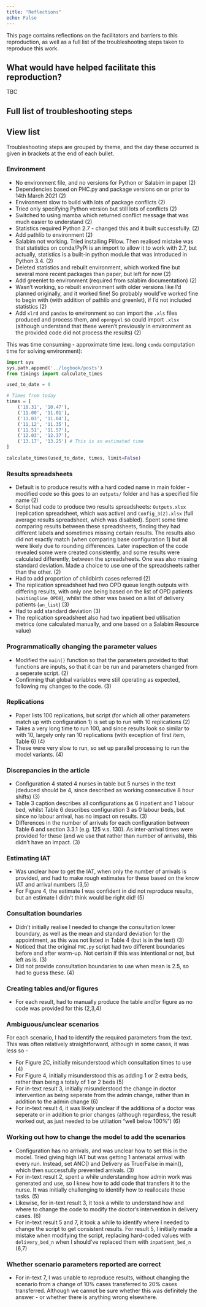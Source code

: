 ```yaml
---
title: "Reflections"
echo: False
---
```


This page contains reflections on the facilitators and barriers to this reproduction, as well as a full list of the troubleshooting steps taken to reproduce this work.

## What would have helped facilitate this reproduction?

TBC

## Full list of troubleshooting steps

::: {.callout-note appearance="minimal" collapse=true}
## View list

Troubleshooting steps are grouped by theme, and the day these occurred is given in brackets at the end of each bullet.

### Environment

* No environment file, and no versions for Python or Salabim in paper (2)
* Dependencies based on PHC.py and package versions on or prior to 14th March 2021 (2)
* Environment slow to build with lots of package conflicts (2)
* Tried only specifying Python version but still lots of conflicts (2)
* Switched to using mamba which returned conflict message that was much easier to understand (2)
* Statistics required Python 2.7 - changed this and it built successfully. (2)
* Add pathlib to environment (2)
* Salabim not working. Tried installing Pillow. Then realised mistake was that statistics on conda/PyPi is an import to allow it to work with 2.7, but actually, statistics is a built-in python module that was introduced in Python 3.4. (2)
* Deleted statistics and rebuilt environment, which worked fine but several more recent packages than paper, but left for now (2)
* Add greenlet to environment (required from salabim documentation) (2)
* Wasn't working, so rebuilt environment with older versions like I'd planned originally, and it worked fine! So probably would've worked fine to begin with (with addition of pathlib and greenlet), if I'd not included statistics (2)
* Add `xlrd` and `pandas` to environment so can import the `.xls` files produced and process them, and `openpyxl` so could import `.xlsx` (although understand that these weren't previously in environment as the provided code did not process the results) (2)

This was time consuming - approximate time (exc. long `conda` computation time for solving environment):

```python
import sys
sys.path.append('../logbook/posts')
from timings import calculate_times

used_to_date = 0

# Times from today
times = [
    ('10.31', '10.47'),
    ('11.00', '11.01'),
    ('11.03', '11.04'),
    ('11.12', '11.35'),
    ('11.51', '11.57'),
    ('12.03', '12.37'),
    ('13.17', '13.25') # This is an estimated time
]

calculate_times(used_to_date, times, limit=False)
```

### Results spreadsheets

* Default is to produce results with a hard coded name in main folder - modified code so this goes to an `outputs/` folder and has a specified file name (2)
* Script had code to produce two results spreadsheets: `Outputs.xlsx` (replication spreadsheet, which was active) and `Config_3(2).xlsx` (full average results spreadsheet, which was disabled). Spent some time comparing results between these spreadsheets, finding they had different labels and sometimes missing certain results. The results also did not exactly match (when comparing base configuration 1) but all were likely due to rounding differences. Later inspection of the code revealed some were created consistently, and some results were calculated differently, between the spreadsheets. One was also missing standard deviation. Made a choice to use one of the spreadsheets rather than the other. (2)
* Had to add proportion of childbirth cases referred (2)
* The replication spreadsheet had two OPD queue length outputs with differing results, with only one being based on the list of OPD patients (`waitingline_OPD0`), whilst the other was based on a list of delivery patients (`an_list`) (3)
* Had to add standard deviation (3)
* The replication spreadsheet also had two inpatient bed utilisation metrics (one calculated manually, and one based on a Salabim Resource value)

### Programmatically changing the parameter values

* Modified the `main()` function so that the parameters provided to that functions are inputs, so that it can be run and parameters changed from a seperate script. (2)
* Confirming that global variables were still operating as expected, following my changes to the code. (3)

### Replications

* Paper lists 100 replications, but script (for which all other parameters match up with configuration 1) is set up to run with 10 replications (2)
* Takes a very long time to run 100, and since results look so similar to with 10, largely only ran 10 replications (with exception of first item, Table 6) (4)
* These were very slow to run, so set up parallel processing to run the model variants. (4)

### Discrepancies in the article

* Configuration 4 stated 4 nurses in table but 5 nurses in the text (deduced should be 4, since described as working consecutive 8 hour shifts) (3)
* Table 3 caption describes all configurations as 6 inpatient and 1 labour bed, whilst Table 6 describes configuration 3 as 0 labour beds, but since no labour arrival, has no impact on results. (3)
* Differences in the number of arrivals for each configuration between Table 6 and section 3.3.1 (e.g. 125 v.s. 130). As inter-arrival times were provided for these (and we use that rather than number of arrivals), this didn't have an impact. (3)

### Estimating IAT

* Was unclear how to get the IAT, when only the number of arrivals is provided, and had to make rough estimates for these based on the know IAT and arrival numbers (3,5)
* For Figure 4, the estimate I was confident in did not reproduce results, but an estimate I didn't think would be right did! (5)

### Consultation boundaries

* Didn't initially realise I needed to change the consultation lower boundary, as well as the mean and standard deviation for the appointment, as this was not listed in Table 4 (but is in the text) (3)
* Noticed that the original `PHC.py` script had two different boundaries before and after warm-up. Not certain if this was intentional or not, but left as is. (3)
* Did not provide consultation boundaries to use when mean is 2.5, so had to guess these. (4)

### Creating tables and/or figures

* For each result, had to manually produce the table and/or figure as no code was provided for this (2,3,4)

### Ambiguous/unclear scenarios

For each scenario, I had to identify the required parameters from the text. This was often relatively straightforward, although in some cases, it was less so -

* For Figure 2C, initially misunderstood which consultation times to use (4)
* For Figure 4, initially misunderstood this as adding 1 or 2 extra beds, rather than being a totaly of 1 or 2 beds (5)
* For in-text result 3, initially misunderstood the change in doctor intervention as being seperate from the admin change, rather than in addition to the admin change (6)
* For in-text result 4, it was likely unclear if the additiona of a doctor was seperate or in addition to prior changes (although regardless, the result worked out, as just needed to be utiliation "well below 100%") (6)

### Working out how to change the model to add the scenarios

* Configuration has no arrivals, and was unclear how to set this in the model. Tried giving high IAT but was getting 1 antenatal arrival with every run. Instead, set ANC() and Delivery as True/False in main(), which then successfully prevented arrivals. (3)
* For in-text result 2, spent a while understanding how admin work was generated and use, so I knew how to add code that transfers it to the nurse. It was initially challenging to identify how to reallocate these tasks. (5)
* Likewise, for in-text result 3, it took a while to understand how and where to change the code to modify the doctor's intervention in delivery cases. (6)
* For in-text result 5 and 7, it took a while to identify where I needed to change the script to get consistent results. For result 5, I initially made a mistake when modifying the script, replacing hard-coded values with `delivery_bed_n` when I should've replaced them with `inpatient_bed_n` (6,7)

### Whether scenario parameters reported are correct

* For in-text 7, I was unable to reproduce results, without changing the scenario from a change of 10% cases transferred to 20% cases transferred. Although we cannot be sure whether this was definitely the answer - or whether there is anything wrong elsewhere.

:::